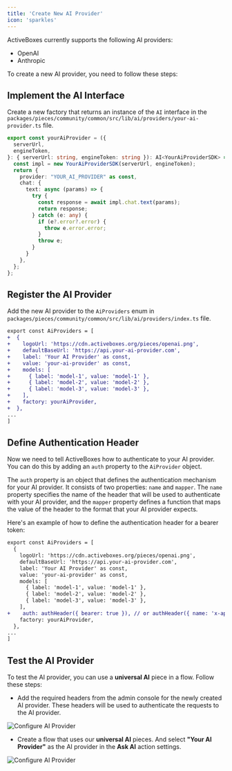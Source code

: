 ```yaml
---
title: 'Create New AI Provider'
icon: 'sparkles'
---
```


ActiveBoxes currently supports the following AI providers:

- OpenAI
- Anthropic

To create a new AI provider, you need to follow these steps:

## Implement the AI Interface

Create a new factory that returns an instance of the `AI` interface in the `packages/pieces/community/common/src/lib/ai/providers/your-ai-provider.ts` file.

```typescript
export const yourAiProvider = ({
  serverUrl,
  engineToken,
}: { serverUrl: string, engineToken: string }): AI<YourAiProviderSDK> => {
  const impl = new YourAiProviderSDK(serverUrl, engineToken);
  return {
    provider: "YOUR_AI_PROVIDER" as const,
    chat: {
      text: async (params) => {
        try {
          const response = await impl.chat.text(params);
          return response;
        } catch (e: any) {
          if (e?.error?.error) {
            throw e.error.error;
          }
          throw e;
        }
      }
    },
  };
};
```

## Register the AI Provider

Add the new AI provider to the `AiProviders` enum in `packages/pieces/community/common/src/lib/ai/providers/index.ts` file.

```diff
export const AiProviders = [
+  {
+    logoUrl: 'https://cdn.activeboxes.org/pieces/openai.png',
+    defaultBaseUrl: 'https://api.your-ai-provider.com',
+    label: 'Your AI Provider' as const,
+    value: 'your-ai-provider' as const,
+    models: [
+      { label: 'model-1', value: 'model-1' },
+      { label: 'model-2', value: 'model-2' },
+      { label: 'model-3', value: 'model-3' },
+    ],
+    factory: yourAiProvider,
+  },
...
]
```

## Define Authentication Header

Now we need to tell ActiveBoxes how to authenticate to your AI provider. You can do this by adding an `auth` property to the `AiProvider` object.

The `auth` property is an object that defines the authentication mechanism for your AI provider. It consists of two properties: `name` and `mapper`. The `name` property specifies the name of the header that will be used to authenticate with your AI provider, and the `mapper` property defines a function that maps the value of the header to the format that your AI provider expects.

Here's an example of how to define the authentication header for a bearer token:

```diff
export const AiProviders = [
  {
    logoUrl: 'https://cdn.activeboxes.org/pieces/openai.png',
    defaultBaseUrl: 'https://api.your-ai-provider.com',
    label: 'Your AI Provider' as const,
    value: 'your-ai-provider' as const,
    models: [
      { label: 'model-1', value: 'model-1' },
      { label: 'model-2', value: 'model-2' },
      { label: 'model-3', value: 'model-3' },
    ],
+    auth: authHeader({ bearer: true }), // or authHeader({ name: 'x-api-key', bearer: false })
    factory: yourAiProvider,
  },
...
]
```

## Test the AI Provider

To test the AI provider, you can use a **universal AI** piece in a flow. Follow these steps:

- Add the required headers from the admin console for the newly created AI provider. These headers will be used to authenticate the requests to the AI provider.

![Configure AI Provider](/resources/screenshots/configure-ai-provider.png)

- Create a flow that uses our **universal AI** pieces. And select **"Your AI Provider"** as the AI provider in the **Ask AI** action settings.

![Configure AI Provider](/resources/screenshots/use-ai-provider.png)
